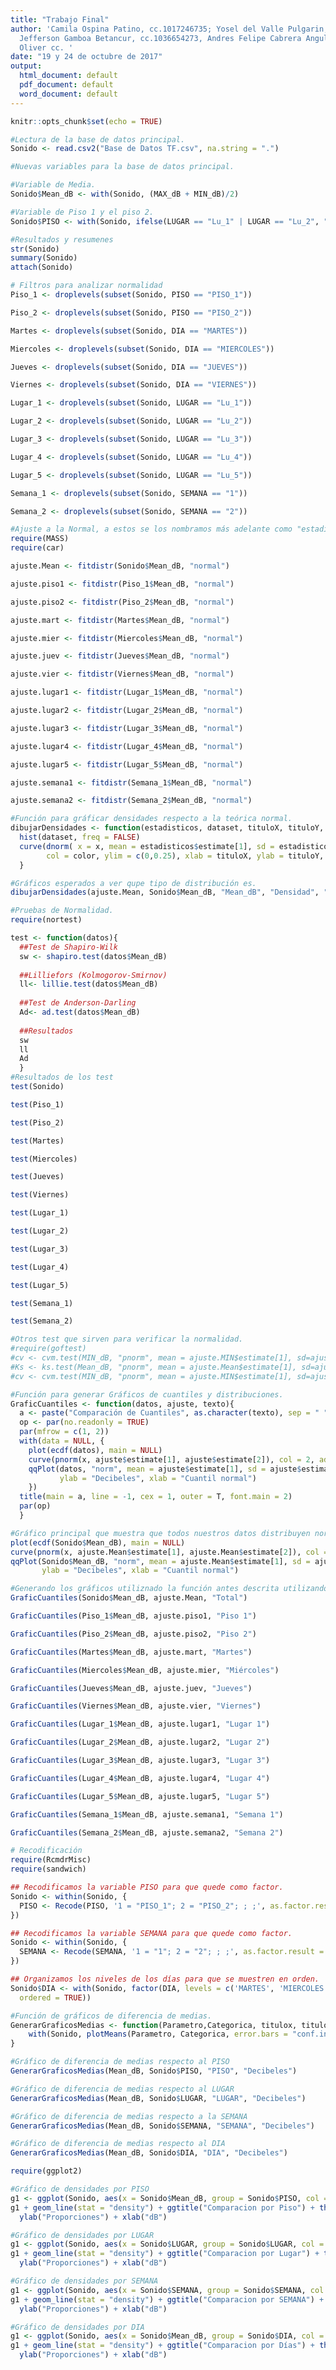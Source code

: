 ---
title: "Trabajo Final"
author: 'Camila Ospina Patino, cc.1017246735; Yosel del Valle Pulgarin, cc.1128405214;
  Jefferson Gamboa Betancur, cc.1036654273, Andres Felipe Cabrera Angulo cc. 1039472348;
  Oliver cc. '
date: "19 y 24 de octubre de 2017"
output:
  html_document: default
  pdf_document: default
  word_document: default
---

```{r setup, include=FALSE}
knitr::opts_chunk$set(echo = TRUE)
```

```{r}
#Lectura de la base de datos principal.
Sonido <- read.csv2("Base de Datos TF.csv", na.string = ".")
```

```{r}
#Nuevas variables para la base de datos principal.

#Variable de Media.
Sonido$Mean_dB <- with(Sonido, (MAX_dB + MIN_dB)/2)

#Variable de Piso 1 y el piso 2.
Sonido$PISO <- with(Sonido, ifelse(LUGAR == "Lu_1" | LUGAR == "Lu_2", "PISO_2", "PISO_1"))

#Resultados y resumenes
str(Sonido)
summary(Sonido)
attach(Sonido)
```

```{r}
# Filtros para analizar normalidad
Piso_1 <- droplevels(subset(Sonido, PISO == "PISO_1"))

Piso_2 <- droplevels(subset(Sonido, PISO == "PISO_2"))

Martes <- droplevels(subset(Sonido, DIA == "MARTES"))

Miercoles <- droplevels(subset(Sonido, DIA == "MIERCOLES"))

Jueves <- droplevels(subset(Sonido, DIA == "JUEVES"))

Viernes <- droplevels(subset(Sonido, DIA == "VIERNES"))

Lugar_1 <- droplevels(subset(Sonido, LUGAR == "Lu_1"))

Lugar_2 <- droplevels(subset(Sonido, LUGAR == "Lu_2"))

Lugar_3 <- droplevels(subset(Sonido, LUGAR == "Lu_3"))

Lugar_4 <- droplevels(subset(Sonido, LUGAR == "Lu_4"))

Lugar_5 <- droplevels(subset(Sonido, LUGAR == "Lu_5"))

Semana_1 <- droplevels(subset(Sonido, SEMANA == "1"))

Semana_2 <- droplevels(subset(Sonido, SEMANA == "2"))
```

```{r}
#Ajuste a la Normal, a estos se los nombramos más adelante como "estadísticos"
require(MASS)
require(car)

ajuste.Mean <- fitdistr(Sonido$Mean_dB, "normal")

ajuste.piso1 <- fitdistr(Piso_1$Mean_dB, "normal")

ajuste.piso2 <- fitdistr(Piso_2$Mean_dB, "normal")

ajuste.mart <- fitdistr(Martes$Mean_dB, "normal")

ajuste.mier <- fitdistr(Miercoles$Mean_dB, "normal")

ajuste.juev <- fitdistr(Jueves$Mean_dB, "normal")

ajuste.vier <- fitdistr(Viernes$Mean_dB, "normal")

ajuste.lugar1 <- fitdistr(Lugar_1$Mean_dB, "normal")

ajuste.lugar2 <- fitdistr(Lugar_2$Mean_dB, "normal")

ajuste.lugar3 <- fitdistr(Lugar_3$Mean_dB, "normal")

ajuste.lugar4 <- fitdistr(Lugar_4$Mean_dB, "normal")

ajuste.lugar5 <- fitdistr(Lugar_5$Mean_dB, "normal")

ajuste.semana1 <- fitdistr(Semana_1$Mean_dB, "normal")

ajuste.semana2 <- fitdistr(Semana_2$Mean_dB, "normal")
```

```{r}
#Función para gráficar densidades respecto a la teórica normal.
dibujarDensidades <- function(estadisticos, dataset, tituloX, tituloY, color){
  hist(dataset, freq = FALSE)
  curve(dnorm( x = x, mean = estadisticos$estimate[1], sd = estadisticos$estimate[2]), from = min(dataset), to = max(dataset),
        col = color, ylim = c(0,0.25), xlab = tituloX, ylab = tituloY, las=1, main = "", add = T)
  }

#Gráficos esperados a ver qupe tipo de distribución es.
dibujarDensidades(ajuste.Mean, Sonido$Mean_dB, "Mean_dB", "Densidad", "blue")
```

```{r}
#Pruebas de Normalidad.
require(nortest)

test <- function(datos){
  ##Test de Shapiro-Wilk
  sw <- shapiro.test(datos$Mean_dB)
  
  ##Lilliefors (Kolmogorov-Smirnov)
  ll<- lillie.test(datos$Mean_dB)
  
  ##Test de Anderson-Darling
  Ad<- ad.test(datos$Mean_dB)
  
  ##Resultados
  sw
  ll
  Ad
  }
#Resultados de los test
test(Sonido)

test(Piso_1)

test(Piso_2)

test(Martes)

test(Miercoles)

test(Jueves)

test(Viernes)

test(Lugar_1)

test(Lugar_2)

test(Lugar_3)

test(Lugar_4)

test(Lugar_5)

test(Semana_1)

test(Semana_2)

#Otros test que sirven para verificar la normalidad.
#require(goftest)
#cv <- cvm.test(MIN_dB, "pnorm", mean = ajuste.MIN$estimate[1], sd=ajuste.MIN$estimate[2])
#Ks <- ks.test(Mean_dB, "pnorm", mean = ajuste.Mean$estimate[1], sd=ajuste.Mean$estimate[2])
#cv <- cvm.test(MIN_dB, "pnorm", mean = ajuste.MIN$estimate[1], sd=ajuste.MIN$estimate[2])
```

```{r}
#Función para generar Gráficos de cuantiles y distribuciones.
GraficCuantiles <- function(datos, ajuste, texto){
  a <- paste("Comparación de Cuantiles", as.character(texto), sep = " ")
  op <- par(no.readonly = TRUE)
  par(mfrow = c(1, 2))
  with(data = NULL, {
    plot(ecdf(datos), main = NULL)
    curve(pnorm(x, ajuste$estimate[1], ajuste$estimate[2]), col = 2, add = T, lwd=2, main = NULL)
    qqPlot(datos, "norm", mean = ajuste$estimate[1], sd = ajuste$estimate[2], pch = 19, 
           ylab = "Decibeles", xlab = "Cuantil normal")
    })
  title(main = a, line = -1, cex = 1, outer = T, font.main = 2)
  par(op)
  }

#Gráfico principal que muestra que todos nuestros datos distribuyen normal por separado.
plot(ecdf(Sonido$Mean_dB), main = NULL)
curve(pnorm(x, ajuste.Mean$estimate[1], ajuste.Mean$estimate[2]), col = 2, add = T, lwd=2, main = NULL)
qqPlot(Sonido$Mean_dB, "norm", mean = ajuste.Mean$estimate[1], sd = ajuste.Mean$estimate[2], pch = 19, 
       ylab = "Decibeles", xlab = "Cuantil normal")

#Generando los gráficos utiliznado la función antes descrita utilizando los filtros y concluir normalidad.
GraficCuantiles(Sonido$Mean_dB, ajuste.Mean, "Total")

GraficCuantiles(Piso_1$Mean_dB, ajuste.piso1, "Piso 1")

GraficCuantiles(Piso_2$Mean_dB, ajuste.piso2, "Piso 2")

GraficCuantiles(Martes$Mean_dB, ajuste.mart, "Martes")

GraficCuantiles(Miercoles$Mean_dB, ajuste.mier, "Miércoles")

GraficCuantiles(Jueves$Mean_dB, ajuste.juev, "Jueves")

GraficCuantiles(Viernes$Mean_dB, ajuste.vier, "Viernes")

GraficCuantiles(Lugar_1$Mean_dB, ajuste.lugar1, "Lugar 1")

GraficCuantiles(Lugar_2$Mean_dB, ajuste.lugar2, "Lugar 2")

GraficCuantiles(Lugar_3$Mean_dB, ajuste.lugar3, "Lugar 3")

GraficCuantiles(Lugar_4$Mean_dB, ajuste.lugar4, "Lugar 4")

GraficCuantiles(Lugar_5$Mean_dB, ajuste.lugar5, "Lugar 5")

GraficCuantiles(Semana_1$Mean_dB, ajuste.semana1, "Semana 1")

GraficCuantiles(Semana_2$Mean_dB, ajuste.semana2, "Semana 2")
```

```{r}
# Recodificación
require(RcmdrMisc)
require(sandwich)

## Recodificamos la variable PISO para que quede como factor.
Sonido <- within(Sonido, {
  PISO <- Recode(PISO, '1 = "PISO_1"; 2 = "PISO_2"; ; ;', as.factor.result = TRUE)
})

## Recodificamos la variable SEMANA para que quede como factor.
Sonido <- within(Sonido, {
  SEMANA <- Recode(SEMANA, '1 = "1"; 2 = "2"; ; ;', as.factor.result = TRUE)
})

## Organizamos los niveles de los días para que se muestren en orden.
Sonido$DIA <- with(Sonido, factor(DIA, levels = c('MARTES', 'MIERCOLES', 'JUEVES', 'VIERNES'), 
  ordered = TRUE))
```

```{r}
#Función de gráficos de diferencia de medias.
GenerarGraficosMedias <- function(Parametro,Categorica, titulox, tituloy){
    with(Sonido, plotMeans(Parametro, Categorica, error.bars = "conf.int", level = 0.95, connect = TRUE, main = "Comparación de medias", xlab = titulox, ylab = tituloy))
}

#Gráfico de diferencia de medias respecto al PISO
GenerarGraficosMedias(Mean_dB, Sonido$PISO, "PISO", "Decibeles")

#Gráfico de diferencia de medias respecto al LUGAR
GenerarGraficosMedias(Mean_dB, Sonido$LUGAR, "LUGAR", "Decibeles")

#Gráfico de diferencia de medias respecto a la SEMANA
GenerarGraficosMedias(Mean_dB, Sonido$SEMANA, "SEMANA", "Decibeles")

#Gráfico de diferencia de medias respecto al DIA
GenerarGraficosMedias(Mean_dB, Sonido$DIA, "DIA", "Decibeles")
```

```{r}
require(ggplot2)

#Gráfico de densidades por PISO
g1 <- ggplot(Sonido, aes(x = Sonido$Mean_dB, group = Sonido$PISO, col = PISO))
g1 + geom_line(stat = "density") + ggtitle("Comparacion por Piso") + theme(plot.title = element_text(hjust = 0.5)) + 
  ylab("Proporciones") + xlab("dB")

#Gráfico de densidades por LUGAR
g1 <- ggplot(Sonido, aes(x = Sonido$LUGAR, group = Sonido$LUGAR, col = LUGAR))
g1 + geom_line(stat = "density") + ggtitle("Comparacion por Lugar") + theme(plot.title = element_text(hjust = 0.5)) + 
  ylab("Proporciones") + xlab("dB")

#Gráfico de densidades por SEMANA
g1 <- ggplot(Sonido, aes(x = Sonido$SEMANA, group = Sonido$SEMANA, col = SEMANA))
g1 + geom_line(stat = "density") + ggtitle("Comparacion por SEMANA") + theme(plot.title = element_text(hjust = 0.5)) + 
  ylab("Proporciones") + xlab("dB")

#Gráfico de densidades por DIA
g1 <- ggplot(Sonido, aes(x = Sonido$Mean_dB, group = Sonido$DIA, col = DIA))
g1 + geom_line(stat = "density") + ggtitle("Comparacion por Días") + theme(plot.title = element_text(hjust = 0.5)) + 
  ylab("Proporciones") + xlab("dB")
```